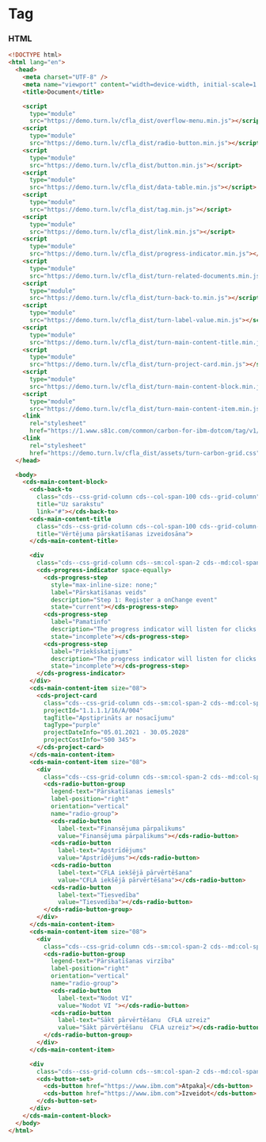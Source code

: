 
# Tag

### HTML

```html
<!DOCTYPE html>
<html lang="en">
  <head>
    <meta charset="UTF-8" />
    <meta name="viewport" content="width=device-width, initial-scale=1.0" />
    <title>Document</title>

    <script
      type="module"
      src="https://demo.turn.lv/cfla_dist/overflow-menu.min.js"></script>
    <script
      type="module"
      src="https://demo.turn.lv/cfla_dist/radio-button.min.js"></script>
    <script
      type="module"
      src="https://demo.turn.lv/cfla_dist/button.min.js"></script>
    <script
      type="module"
      src="https://demo.turn.lv/cfla_dist/data-table.min.js"></script>
    <script
      type="module"
      src="https://demo.turn.lv/cfla_dist/tag.min.js"></script>
    <script
      type="module"
      src="https://demo.turn.lv/cfla_dist/link.min.js"></script>
    <script
      type="module"
      src="https://demo.turn.lv/cfla_dist/progress-indicator.min.js"></script>
    <script
      type="module"
      src="https://demo.turn.lv/cfla_dist/turn-related-documents.min.js"></script>
    <script
      type="module"
      src="https://demo.turn.lv/cfla_dist/turn-back-to.min.js"></script>
    <script
      type="module"
      src="https://demo.turn.lv/cfla_dist/turn-label-value.min.js"></script>
    <script
      type="module"
      src="https://demo.turn.lv/cfla_dist/turn-main-content-title.min.js"></script>
    <script
      type="module"
      src="https://demo.turn.lv/cfla_dist/turn-project-card.min.js"></script>
    <script
      type="module"
      src="https://demo.turn.lv/cfla_dist/turn-main-content-block.min.js"></script>
    <script
      type="module"
      src="https://demo.turn.lv/cfla_dist/turn-main-content-item.min.js"></script>
    <link
      rel="stylesheet"
      href="https://1.www.s81c.com/common/carbon-for-ibm-dotcom/tag/v1/latest/plex.css" />
    <link
      rel="stylesheet"
      href="https://demo.turn.lv/cfla_dist/assets/turn-carbon-grid.css" />
  </head>

  <body>
    <cds-main-content-block>
      <cds-back-to
        class="cds--css-grid-column cds--col-span-100 cds--grid-column"
        title="Uz sarakstu"
        link="#"></cds-back-to>
      <cds-main-content-title
        class="cds--css-grid-column cds--col-span-100 cds--grid-column-hang"
        title="Vērtējuma pārskatīšanas izveidosāna">
      </cds-main-content-title>

      <div
        class="cds--css-grid-column cds--sm:col-span-2 cds--md:col-span-10 cds--lg:col-span-10 cds--grid-column-hang">
        <cds-progress-indicator space-equally>
          <cds-progress-step
            style="max-inline-size: none;"
            label="Pārskatīšanas veids"
            description="Step 1: Register a onChange event"
            state="current"></cds-progress-step>
          <cds-progress-step
            label="Pamatinfo"
            description="The progress indicator will listen for clicks on the steps"
            state="incomplete"></cds-progress-step>
          <cds-progress-step
            label="Priekšskatījums"
            description="The progress indicator will listen for clicks on the steps"
            state="incomplete"></cds-progress-step>
        </cds-progress-indicator>
      </div>
      <cds-main-content-item size="08">
        <cds-project-card
          class="cds--css-grid-column cds--sm:col-span-2 cds--md:col-span-10 cds--lg:col-span-10"
          projectId="1.1.1.1/16/A/004"
          tagTitle="Apstiprināts ar nosacījumu"
          tagType="purple"
          projectDateInfo="05.01.2021 - 30.05.2028"
          projectCostInfo="500 345">
        </cds-project-card>
      </cds-main-content-item>
      <cds-main-content-item size="08">
        <div
          class="cds--css-grid-column cds--sm:col-span-2 cds--md:col-span-10 cds--lg:col-span-10 cds--grid-column-hang">
          <cds-radio-button-group
            legend-text="Pārskatīšanas iemesls"
            label-position="right"
            orientation="vertical"
            name="radio-group">
            <cds-radio-button
              label-text="Finansējuma pārpalikums"
              value="Finansējuma pārpalikums"></cds-radio-button>
            <cds-radio-button
              label-text="Apstrīdējums"
              value="Apstrīdējums"></cds-radio-button>
            <cds-radio-button
              label-text="CFLA iekšējā pārvērtēšana"
              value="CFLA iekšējā pārvērtēšana"></cds-radio-button>
            <cds-radio-button
              label-text="Tiesvedība"
              value="Tiesvedība"></cds-radio-button>
          </cds-radio-button-group>
        </div>
      </cds-main-content-item>
      <cds-main-content-item size="08">
        <div
          class="cds--css-grid-column cds--sm:col-span-2 cds--md:col-span-10 cds--lg:col-span-10 cds--grid-column-hang">
          <cds-radio-button-group
            legend-text="Pārskatīšanas virzība"
            label-position="right"
            orientation="vertical"
            name="radio-group">
            <cds-radio-button
              label-text="Nodot VI"
              value="Nodot VI "></cds-radio-button>
            <cds-radio-button
              label-text="Sākt pārvērtēšanu  CFLA uzreiz"
              value="Sākt pārvērtēšanu  CFLA uzreiz"></cds-radio-button>
          </cds-radio-button-group>
        </div>
      </cds-main-content-item>

      <div
        class="cds--css-grid-column cds--sm:col-span-2 cds--md:col-span-10 cds--lg:col-span-10">
        <cds-button-set>
          <cds-button href="https://www.ibm.com">Atpakaļ</cds-button>
          <cds-button href="https://www.ibm.com">Izveidot</cds-button>
        </cds-button-set>
      </div>
    </cds-main-content-block>
  </body>
</html>
```
